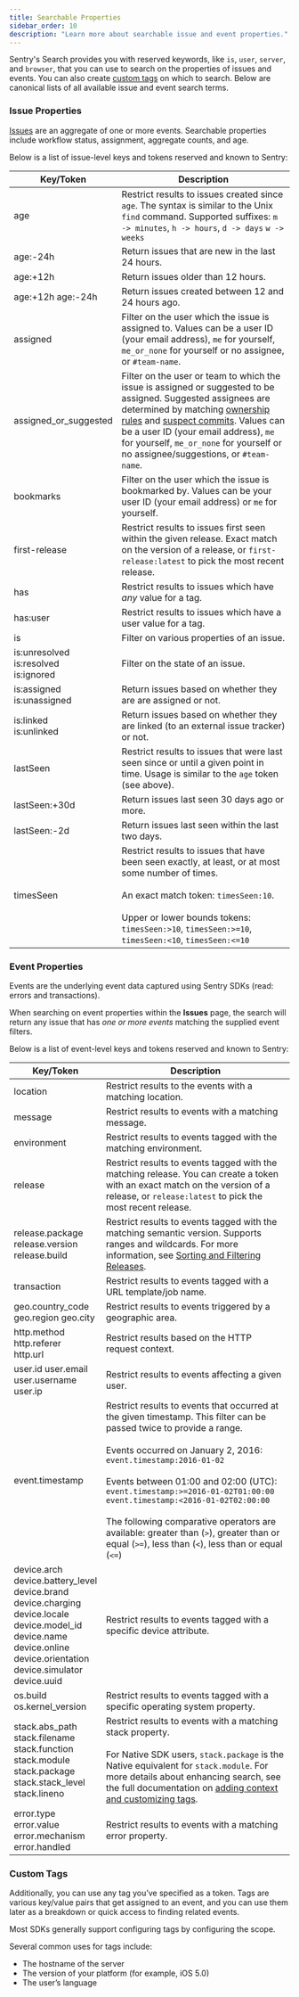 ```yaml
---
title: Searchable Properties
sidebar_order: 10
description: "Learn more about searchable issue and event properties."
---
```


Sentry's Search provides you with reserved keywords, like `is`, `user`, `server`, and `browser`, that you can use to search on the properties of issues and events. You can also create [custom tags](#custom-tags) on which to search. Below are canonical lists of all available issue and event search terms.

### Issue Properties

[Issues](/product/issues/) are an aggregate of one or more events. Searchable properties include workflow status, assignment, aggregate counts, and age.

Below is a list of issue-level keys and tokens reserved and known to Sentry:

| Key/Token                    | Description |
|--------------------------|-------------|
| age | Restrict results to issues created since `age`. The syntax is similar to the Unix `find` command. Supported suffixes: `m -> minutes`, `h -> hours`, `d -> days` `w -> weeks` |
| age:-24h | Return issues that are new in the last 24 hours. |
| age:+12h | Return issues older than 12 hours. |
| age:+12h age:-24h | Return issues created between 12 and 24 hours ago. |
| assigned | Filter on the user which the issue is assigned to. Values can be a user ID (your email address), `me` for yourself, `me_or_none` for yourself or no assignee, or `#team-name`. |
| assigned_or_suggested | Filter on the user or team to which the issue is assigned or suggested to be assigned. Suggested assignees are determined by matching [ownership rules](/product/error-monitoring/issue-owners/) and [suspect commits](/product/releases/suspect-commits/). Values can be a user ID (your email address), `me` for yourself, `me_or_none` for yourself or no assignee/suggestions, or `#team-name`. |
| bookmarks | Filter on the user which the issue is bookmarked by. Values can be your user ID (your email address) or `me` for yourself. |
| first-release | Restrict results to issues first seen within the given release. Exact match on the version of a release, or `first-release:latest` to pick the most recent release. |
| has | Restrict results to issues which have _any_ value for a tag. |
| has:user | Restrict results to issues which have a user value for a tag. |
| is | Filter on various properties of an issue. |
| is:unresolved<br /> is:resolved<br /> is:ignored | Filter on the state of an issue. |
| is:assigned<br /> is:unassigned | Return issues based on whether they are are assigned or not. |
| is:linked<br /> is:unlinked | Return issues based on whether they are linked (to an external issue tracker) or not. |
| lastSeen | Restrict results to issues that were last seen since or until a given point in time. Usage is similar to the `age` token (see above). |
| lastSeen:+30d | Return issues last seen 30 days ago or more. |
| lastSeen:-2d | Return issues last seen within the last two days. |
| timesSeen | Restrict results to issues that have been seen exactly, at least, or at most some number of times.<br /><br /> An exact match token: `timesSeen:10`.<br /><br /> Upper or lower bounds tokens: `timesSeen:>10`, `timesSeen:>=10`, `timesSeen:<10`, `timesSeen:<=10` |



### Event Properties

Events are the underlying event data captured using Sentry SDKs (read: errors and transactions).

When searching on event properties within the **Issues** page, the search will return any issue that has _one or more events_ matching the supplied event filters.

Below is a list of event-level keys and tokens reserved and known to Sentry:

| Key/Token                     | Description |
|---------------------------| ----------- |
| location | Restrict results to the events with a matching location. |
| message | Restrict results to events with a matching message. |
| environment | Restrict results to events tagged with the matching environment. |
| release | Restrict results to events tagged with the matching release. You can create a token with an exact match on the version of a release, or `release:latest` to pick the most recent release. |
| release.package<br /> release.version<br /> release.build | Restrict results to events tagged with the matching semantic version. Supports ranges and wildcards. For more information, see [Sorting and Filtering Releases](/product/releases/usage/sorting-filtering/). |
| transaction | Restrict results to events tagged with a URL template/job name. |
| geo.country_code<br /> geo.region geo.city | Restrict results to events triggered by a geographic area. |
| http.method<br /> http.referer<br /> http.url | Restrict results based on the HTTP request context. |
| user.id user.email<br /> user.username<br /> user.ip | Restrict results to events affecting a given user. |
| event.timestamp | Restrict results to events that occurred at the given timestamp. This filter can be passed twice to provide a range.<br /><br /> Events occurred on January 2, 2016: `event.timestamp:2016-01-02`<br /><br /> Events between 01:00 and 02:00 (UTC): `event.timestamp:>=2016-01-02T01:00:00 event.timestamp:<2016-01-02T02:00:00`<br /><br /> The following comparative operators are available: greater than (`>`), greater than or equal (`>=`), less than (`<`), less than or equal (`<=`) |
| device.arch<br /> device.battery_level<br /> device.brand<br /> device.charging<br /> device.locale<br /> device.model_id<br /> device.name<br /> device.online<br /> device.orientation<br /> device.simulator<br /> device.uuid | Restrict results to events tagged with a specific device attribute. |
| os.build<br /> os.kernel_version | Restrict results to events tagged with a specific operating system property. |
| stack.abs_path<br /> stack.filename<br /> stack.function<br /> stack.module<br /> stack.package<br /> stack.stack_level<br /> stack.lineno | Restrict results to events with a matching stack property.<br /><br /> For Native SDK users, `stack.package` is the Native equivalent for `stack.module`. For more details about enhancing search, see the full documentation on [adding context and customizing tags](/platforms/native/enriching-events/). |
| error.type<br /> error.value<br /> error.mechanism<br /> error.handled | Restrict results to events with a matching error property. |

### Custom Tags

Additionally, you can use any tag you’ve specified as a token. Tags are various key/value pairs that get assigned to an event, and you can use them later as a breakdown or quick access to finding related events.

Most SDKs generally support configuring tags by <PlatformLink to="/enriching-events/tags/">configuring the scope</PlatformLink>. 

Several common uses for tags include:

- The hostname of the server
- The version of your platform (for example, iOS 5.0)
- The user’s language
